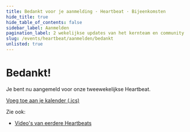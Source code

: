 ```yaml
---
title: Bedankt voor je aanmelding · Heartbeat · Bijeenkomsten
hide_title: true
hide_table_of_contents: false
sidebar_label: Aanmelden
pagination_label: 2 wekelijkse updates van het kernteam en community
slug: /events/heartbeat/aanmelden/bedankt
unlisted: true
---
```


# Bedankt!

Je bent nu aangemeld voor onze tweewekelijkse Heartbeat.

[Voeg toe aan je kalender (.ics)](/heartbeat/heartbeat.ics)

Zie ook:

- [Video's van eerdere Heartbeats](/events/heartbeat/videos)
